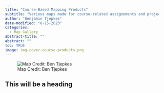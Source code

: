 ```yaml
---
title: "Course-Based Mapping Products"
subtitle: "Various maps made for course-related assignements and projects."
author: "Benjamin Tjepkes"
date-modified: "6-15-2023"
categories:
  - Map Gallery
abstract-title: ""
abstract: ""
toc: TRUE
image: img-cover-course-products.png
---
```


![Map Credit: Ben Tjepkes](../gallery/img-cover-course-products.png)

## This will be a heading 